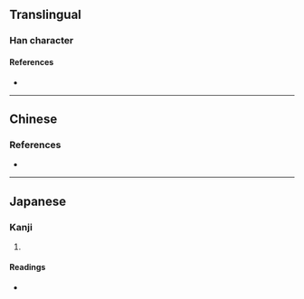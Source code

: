 {{character info}}
==Translingual==

===Han character===
{{Han char|rn=102|rad=田|as=06|sn=11|four=|canj=WYVO|ids=⿰田亥}}

====References====
* {{Han ref|kx=0761.200|dkj=21828|dj=1171.110|hdz=42542.020|uh=7561|ud=30049}}

----

==Chinese==
{{zh-see|垓|v}}

===References===
* {{R:twedu|B00518-002}}

----

==Japanese==

===Kanji===
{{ja-kanji|grade=|rs=田06}}

# {{rfdef|ja|sort=田06}}

====Readings====
* {{ja-readings|on=[[かい]] (kai), [[がい]] (gai)|kun=[[はて]] (hate)|nanori=}}